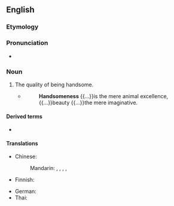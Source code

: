==English==

===Etymology===
{{suffix|en|handsome|ness}}

===Pronunciation===
* {{IPA|en|/ˈhænsəmnəs/}}

===Noun===
{{en-noun|~}}

# The quality of being handsome.
#* {{RQ:Hare Guesses}}
#*: '''Handsomeness''' {{...}}is the mere animal excellence, {{...}}beauty {{...}}the mere imaginative.

====Derived terms====
* {{l|en|unhandsomeness}}

====Translations====
{{trans-top|quality of being handsome}}
* Chinese:
*: Mandarin: {{t+|cmn|帥氣|sc=Hani}}, {{t+|cmn|帅气|tr=shuàiqi|sc=Hani}}, {{t+|cmn|英俊|tr=yīngjùn|sc=Hani}}, {{t+|cmn|俊俏|tr=jùnqiào|sc=Hani}}, {{t+|cmn|漂亮|tr=piàoliang|sc=Hani}}
* Finnish: {{t+|fi|komeus}}
{{trans-mid}}
* German: {{t+|de|Schönheit|f}}
* Thai: {{t+|th|ความหล่อ}}
{{trans-bottom}}
